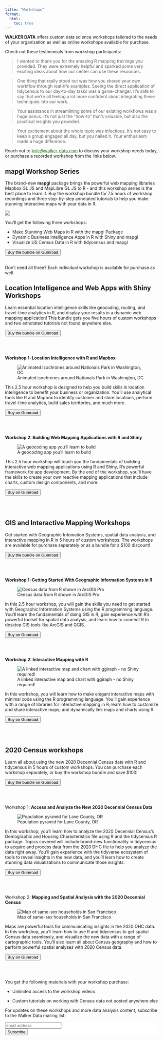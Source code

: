 ```yaml
---
title: "Workshops"
format: 
  html: 
    toc: true
---
```


**WALKER DATA** offers custom data science workshops tailored to the needs of your organization as well as online workshops available for purchase.

Check out these testimonials from workshop participants:

> I wanted to thank you for the amazing R mapping trainings you provided. They were extremely helpful and sparked some very exciting ideas about how our center can use these resources.

> One thing that really stood out was how you shared your own workflow through real-life examples. Seeing the direct application of tidycensus to our day-to-day tasks was a game-changer. It's safe to say that we're all feeling a lot more confident about integrating these techniques into our work.

> Your assistance in streamlining some of our existing workflows was a huge bonus. It's not just the "how-to" that's valuable, but also the practical insights you provided.

> Your excitement about the whole topic was infectious. It's not easy to keep a group engaged all day, but you nailed it. Your enthusiasm made a huge difference.

Reach out to [kyle\@walker-data.com](mailto:kyle@walker-data.com){.email} to discuss your workshop needs today, or purchase a recorded workshop from the links below.

## mapgl Workshop Series

The brand-new **mapgl** package brings the powerful web mapping libraries Mapbox GL JS and MapLibre GL JS to R - and this workshop series is the best place to learn it. Buy the workshop bundle for 7.5 hours of workshop recordings and three step-by-step annotated tutorials to help you make stunning interactive maps with your data in R.

![](img/dfw_3d.png)

You'll get the following three workshops:

-   Make Stunning Web Maps in R with the mapgl Package
-   Dynamic Business Intelligence Apps in R with Shiny and mapgl
-   Visualize US Census Data in R with tidycensus and mapgl

```{=html}
<script src="https://gumroad.com/js/gumroad.js"></script>

<div class="center">
    <a href="https://walkerdata.gumroad.com/l/mapgl-bundle"><button class="custom-button">Buy the bundle on Gumroad</button></a>
</div>
<br/>
```
Don't need all three? Each individual workshop is available for purchase as well.

## Location Intelligence and Web Apps with Shiny Workshops

Learn essential location intelligence skills like geocoding, routing, and travel-time analytics in R, and display your results in a dynamic web mapping application! This bundle gets you five hours of custom workshops and two annotated tutorials not found anywhere else.

```{=html}
<script src="https://gumroad.com/js/gumroad.js"></script>

<div class="center">
    <a href="https://walkerdata.gumroad.com/l/li-shiny-bundle"><button class="custom-button">Buy the bundle on Gumroad</button></a>
</div>
<br/>
```
<br/>

**Workshop 1: Location Intelligence with R and Mapbox**

::: column-margin
![Animated isochrones around Nationals Park in Washington, DC](img/isochrones2.gif)
:::

This 2.5 hour workshop is designed to help you build skills in location intelligence to benefit your business or organization. You'll use analytical tools like R and Mapbox to identify customer and store locations, perform travel-time analytics, build sales territories, and much more.

```{=html}
<div class="center">
    <a href="https://walkerdata.gumroad.com/l/location-intelligence"><button class="custom-button">Buy on Gumroad</button></a>
</div>
<br/>
```
<br/>

**Workshop 2: Building Web Mapping Applications with R and Shiny**

::: column-margin
![A geocoding app you'll learn to build](img/geocoding_app.png)
:::

This 2.5 hour workshop will teach you the fundamentals of building interactive web mapping applications using R and Shiny, R's powerful framework for app development. By the end of the workshop, you'll have the skills to create your own reactive mapping applications that include charts, custom design components, and more.

```{=html}
<div class="center">
    <a href="https://walkerdata.gumroad.com/l/web-mapping-shiny"><button class="custom-button">Buy on Gumroad</button></a>
</div>
<br/>
```
<br/>

## GIS and Interactive Mapping Workshops

Get started with Geographic Infomation Systems, spatial data analysis, and interactive mapping in R in 5 hours of custom workshops. The workshops are available for purchase separately or as a bundle for a \$100 discount!

```{=html}
<script src="https://gumroad.com/js/gumroad.js"></script>

<div class="center">
    <a href="https://walkerdata.gumroad.com/l/spatial-workshop-bundle"><button class="custom-button">Buy the bundle on Gumroad</button></a>
</div>
<br/>
```
<br/>

**Workshop 1: Getting Started With Geographic Information Systems in R**

::: column-margin
![Census data from R shown in ArcGIS Pro](img/arcgis.jpeg)
:::

In this 2.5 hour workshop, you will gain the skills you need to get started with Geographic Information Systems using the R programming language. You'll learn the fundamentals of doing GIS in R, gain experience with R's powerful toolset for spatial data analysis, and learn how to connect R to desktop GIS tools like ArcGIS and QGIS.

```{=html}
<div class="center">
    <a href="https://walkerdata.gumroad.com/l/gis_in_r"><button class="custom-button">Buy on Gumroad</button></a>
</div>
<br/>
```
<br/>

**Workshop 2: Interactive Mapping with R**

::: column-margin
![A linked interactive map and chart with ggiraph - no Shiny required!](img/linked_brushing_724.gif)
:::

In this workshop, you will learn how to make elegant interactive maps with minimal code using the R programming language. You'll gain experience with a range of libraries for interactive mapping in R; learn how to customize and share interactive maps; and dynamically link maps and charts using R.

```{=html}
<div class="center">
    <a href="https://walkerdata.gumroad.com/l/interactive-mapping"><button class="custom-button">Buy on Gumroad</button></a>
</div>
<br/>
```
<br/>

## 2020 Census workshops

Learn all about using the new 2020 Decennial Census data with R and tidycensus in 5 hours of custom workshops. You can purchase each workshop separately, or buy the workshop bundle and save \$100!

```{=html}
<div class="center">
    <a href="https://walkerdata.gumroad.com/l/census-workshop-bundle"><button class="custom-button">Buy the bundle on Gumroad</button></a>
</div>
<br/>
```
<br/>

Workshop 1: **Access and Analyze the New 2020 Decennial Census Data**

::: column-margin
![Population pyramid for Lane County, OR](img/image1.png)
:::

In this workshop, you'll learn how to analyze the 2020 Decennial Census's Demographic and Housing Characteristics file using R and the tidycensus R package. Topics covered will include brand-new functionality in tidycensus to acquire and process data from the 2020 DHC file to help you analyze the data right away. You'll gain experience with the tidyverse ecosystem of tools to reveal insights in the new data, and you'll learn how to create stunning data visualizations to communicate those insights.

```{=html}
<div class="center">
    <a href="https://walkerdata.gumroad.com/l/analyze-2020-census"><button class="custom-button">Buy on Gumroad</button></a>
</div>
<br/>
```
<br/>

Workshop 2: **Mapping and Spatial Analysis with the 2020 Decennial Census**

::: column-margin
![Map of same-sex households in San Francisco](img/image2.png)
:::

Maps are powerful tools for communicating insights in the 2020 DHC data. In this workshop, you'll learn how to use R and tidycensus to get spatial Census data seamlessly, and visualize the new data with a range of cartographic tools. You'll also learn all about Census geography and how to perform powerful spatial analyses with 2020 Census data.

```{=html}
<div class="center">
    <a href="https://walkerdata.gumroad.com/l/mapping-2020-census"><button class="custom-button">Buy on Gumroad</button></a>
</div>
<br/>
```
<br/>

You get the following materials with your workshop purchase:

-   Unlimited access to the workshop videos

-   Custom tutorials on working with Census data not posted anywhere else

For updates on these workshops and more data analysis content, subscribe to the Walker Data mailing list:

```{=html}
<!-- Begin MailChimp Signup Form -->
<link href="https://cdn-images.mailchimp.com/embedcode/slim-10_7.css" rel="stylesheet" type="text/css">
<style type="text/css">
#mc_embed_signup{background:#fff; clear:left; font:14px Helvetica,Arial,sans-serif; }
/* Add your own MailChimp form style overrides in your site stylesheet or in this style block.
We recommend moving this block and the preceding CSS link to the HEAD of your HTML file. */
</style>
<div id="mc_embed_signup">
<form action="https://github.us15.list-manage.com/subscribe/post?u=1829a68a5eda3d301119fdcd6&amp;id=c4a53d2961" method="post" id="mc-embedded-subscribe-form" name="mc-embedded-subscribe-form" class="validate" target="_blank" novalidate>
<div id="mc_embed_signup_scroll">

<input type="email" value="" name="EMAIL" class="email" id="mce-EMAIL" placeholder="email address" required>
<!-- real people should not fill this in and expect good things - do not remove this or risk form bot signups-->
<div style="position: absolute; left: -5000px;" aria-hidden="true"><input type="text" name="b_1829a68a5eda3d301119fdcd6_c4a53d2961" tabindex="-1" value=""></div>
<div class="clear"><input type="submit" value="Subscribe" name="subscribe" id="mc-embedded-subscribe" class="button"></div>
</div>
</form>
</div>


<!--End mc_embed_signup-->
```
```{=html}
<style>
 a {
   color: #1a730f; 
 }

 .btn-outline-dark:hover {
     color: #fff;
     background-color: #1a730f;
     border-color: #343a40;
 }
</style>
```
